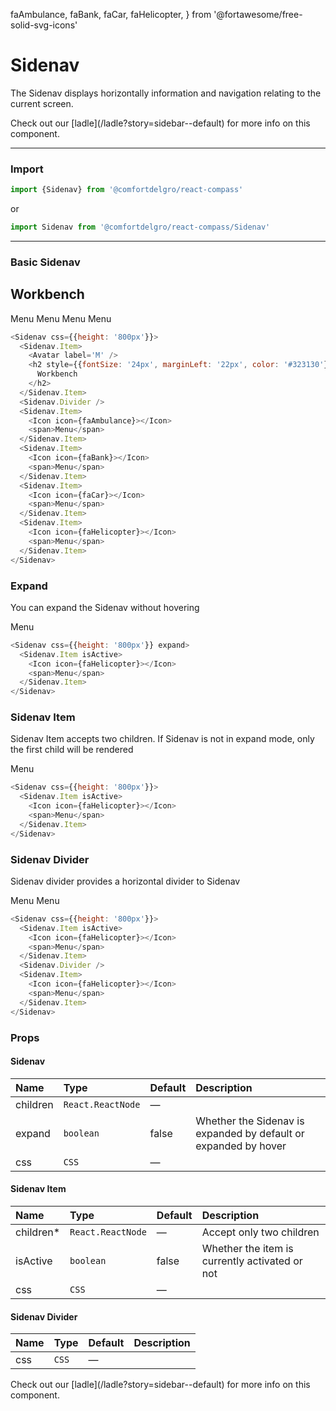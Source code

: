   faAmbulance,
  faBank,
  faCar,
  faHelicopter,
} from '@fortawesome/free-solid-svg-icons'

# Sidenav

The Sidenav displays horizontally information and navigation relating to the current screen.

<Callout>
  Check out our [ladle](/ladle?story=sidebar--default) for more info on this
  component.
</Callout>

---

### Import

```js
import {Sidenav} from '@comfortdelgro/react-compass'
```

or

```js
import Sidenav from '@comfortdelgro/react-compass/Sidenav'
```

---

### Basic Sidenav

<section className={styles.componentShowcaseContainer}>
  <Sidenav css={{height: '800px'}}>
    <Sidenav.Item>
      <Avatar label='M' />
      <h2 style={{fontSize: '24px', marginLeft: '22px', color: '#323130'}}>
        Workbench
      </h2>
    </Sidenav.Item>
    <Sidenav.Divider />
    <Sidenav.Item>
      <Icon icon={faAmbulance}></Icon>
      <span>Menu</span>
    </Sidenav.Item>
    <Sidenav.Item>
      <Icon icon={faBank}></Icon>
      <span>Menu</span>
    </Sidenav.Item>
    <Sidenav.Item>
      <Icon icon={faCar}></Icon>
      <span>Menu</span>
    </Sidenav.Item>
    <Sidenav.Item>
      <Icon icon={faHelicopter}></Icon>
      <span>Menu</span>
    </Sidenav.Item>
  </Sidenav>
</section>

```js
<Sidenav css={{height: '800px'}}>
  <Sidenav.Item>
    <Avatar label='M' />
    <h2 style={{fontSize: '24px', marginLeft: '22px', color: '#323130'}}>
      Workbench
    </h2>
  </Sidenav.Item>
  <Sidenav.Divider />
  <Sidenav.Item>
    <Icon icon={faAmbulance}></Icon>
    <span>Menu</span>
  </Sidenav.Item>
  <Sidenav.Item>
    <Icon icon={faBank}></Icon>
    <span>Menu</span>
  </Sidenav.Item>
  <Sidenav.Item>
    <Icon icon={faCar}></Icon>
    <span>Menu</span>
  </Sidenav.Item>
  <Sidenav.Item>
    <Icon icon={faHelicopter}></Icon>
    <span>Menu</span>
  </Sidenav.Item>
</Sidenav>
```

### Expand

You can expand the Sidenav without hovering

<section className={styles.componentShowcaseContainer}>
  <Sidenav css={{height: '800px'}} expand>
    <Sidenav.Item isActive>
      <Icon icon={faHelicopter}></Icon>
      <span>Menu</span>
    </Sidenav.Item>
  </Sidenav>
</section>

```js {1}
<Sidenav css={{height: '800px'}} expand>
  <Sidenav.Item isActive>
    <Icon icon={faHelicopter}></Icon>
    <span>Menu</span>
  </Sidenav.Item>
</Sidenav>
```

### Sidenav Item

Sidenav Item accepts two children. If Sidenav is not in expand mode, only the first child will be rendered

<section className={styles.componentShowcaseContainer}>
  <Sidenav css={{height: '800px'}}>
    <Sidenav.Item isActive>
      <Icon icon={faHelicopter}></Icon>
      <span>Menu</span>
    </Sidenav.Item>
  </Sidenav>
</section>

```js {2-5}
<Sidenav css={{height: '800px'}}>
  <Sidenav.Item isActive>
    <Icon icon={faHelicopter}></Icon>
    <span>Menu</span>
  </Sidenav.Item>
</Sidenav>
```

### Sidenav Divider

Sidenav divider provides a horizontal divider to Sidenav

<section className={styles.componentShowcaseContainer}>
  <Sidenav css={{height: '800px'}}>
    <Sidenav.Item isActive>
      <Icon icon={faHelicopter}></Icon>
      <span>Menu</span>
    </Sidenav.Item>
    <Sidenav.Divider />
    <Sidenav.Item>
      <Icon icon={faHelicopter}></Icon>
      <span>Menu</span>
    </Sidenav.Item>
  </Sidenav>
</section>

```js {6}
<Sidenav css={{height: '800px'}}>
  <Sidenav.Item isActive>
    <Icon icon={faHelicopter}></Icon>
    <span>Menu</span>
  </Sidenav.Item>
  <Sidenav.Divider />
  <Sidenav.Item>
    <Icon icon={faHelicopter}></Icon>
    <span>Menu</span>
  </Sidenav.Item>
</Sidenav>
```

### Props

#### Sidenav

| Name     | Type              | Default | Description                                                     |
| :------- | :---------------- | :------ | :-------------------------------------------------------------- |
| children | `React.ReactNode` | —       |                                                                 |
| expand   | `boolean`         | false   | Whether the Sidenav is expanded by default or expanded by hover |
| css      | `CSS`             | —       |                                                                 |

#### Sidenav Item

| Name       | Type              | Default | Description                                    |
| :--------- | :---------------- | :------ | :--------------------------------------------- |
| children\* | `React.ReactNode` | —       | Accept only two children                       |
| isActive   | `boolean`         | false   | Whether the item is currently activated or not |
| css        | `CSS`             | —       |                                                |

#### Sidenav Divider

| Name | Type  | Default | Description |
| :--- | :---- | :------ | :---------- |
| css  | `CSS` | —       |             |

<Callout>
  Check out our [ladle](/ladle?story=sidebar--default) for more info on this
  component.
</Callout>
